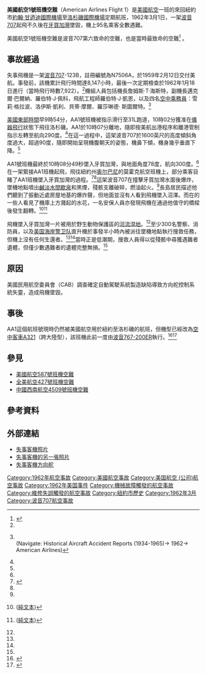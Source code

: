 
{{Infobox Airliner accident
|occurrence_type = 事故
|name = 美國航空1號班機空難
|image = Boeing 707-123B, American Airlines JP6848036.jpg
|caption = 與涉事客機相似的[[波音707|波音707]]-123B
|Date = 1962年3月1日
|Type = 維修失誤導致機械故障
|Site = {{USA}}[[紐約市|紐約市]][[皇后區|皇后區]][[牙買加灣|牙買加灣]]
|Passengers = 87
|Crew = 8
|Fatalities = 95 
|Aircraft Type = [[波音707|波音707-123B]]
|Tail Number = N7506A
|Operator = [[美國航空|美國航空]]
|Origin = {{USA}}[[約翰·甘迺迪國際機場|紐約愛德懷德機場]]<br><small>（現'''約翰·F·肯尼迪國際機場'''）</small>
|Destination = {{USA}}[[洛杉磯國際機場|洛杉磯國際機場]]
|Survivors = 0
}}

'''美國航空1號班機空難'''（American Airlines Flight 1）是[[美國航空|美國航空]]一班的來回紐約市[[約翰·甘迺迪國際機場|約翰·甘迺迪國際機場]]至[[洛杉磯國際機場|洛杉磯國際機場]]定期航班，1962年3月1日，一架[[波音707|波音707]]起飛不久後在[[牙買加灣|牙買加灣]]墜毀，機上95名乘客全數遇難。

美國航空1號班機空難是波音707第六致命的空難，也是當時最致命的空難<ref name="asn">{{ASN accident|id=19620301-0|accessdate=2009-11-15}}</ref> 。

==事故經過==
失事飛機是一架[[波音707|波音707]]-123B，註冊編號為N7506A，於1959年2月12日交付美航。事發前，該機累計飛行時間達8,147小時，最後一次定期檢查於1962年1月18日進行（當時飛行時數7,922）。<ref name="cab" />機組人員包括機長詹姆斯·T·海斯特，副機長邁克爾·巴爾納、羅伯特·J·佩科，飛航工程師羅伯特·J·凱恩，以及四名[[空中乘務員|空中乘務員]]：雪莉·格拉波、洛伊斯·凱利、貝蒂·摩爾、羅莎琳德· 斯圖爾特。<ref name="cab">{{cite conference
 |date       = 1963-01-15
 |title      = American Airlines, Inc., Boeing 707-123B N 7506A, Jamaica Bay, Long Island, New York, March 1, 1962
 |id         = Docket No. SA-366. File No. 1-0001
 |publisher  = Civil Aeronautics Board
 |url        = http://ntl1.specialcollection.net/scripts/ws.dll?file&fn=8&name=*S%3A\DOT_56GB\airplane%20accidents\websearch\030162.pdf
 |format     = PDf
 |accessdate = 2010-09-23
}}{{dead link|date=2018年1月 |bot=InternetArchiveBot |fix-attempted=yes }}<br />(Navigate: Historical Aircraft Accident Reports (1934-1965)→ 1962→ American Airlines)</ref>

[[美國東部時間|美國東部時間]]早9時54分，AA1號班機被指示滑行至31L跑道，10時02分獲准在[[儀器飛行|儀器飛行]]狀態下飛往洛杉磯。AA1於10時07分離地，隨即按美航出港程序和離港管制指示左轉至航向290度。<ref name="cab" />在這一過程中，這架波音707於1600英尺的高度傾斜角度過大，超過90度，隨即開始呈現機腹朝天的姿態，機鼻下傾，機身幾乎垂直下降。<ref name="cab" />

AA1號班機最終於10時08分49秒墜入牙買加灣，與地面角度78度，航向300度。<ref name="cab" />在一架緊接AA1班機起飛，飛往紐約州[[奥尔巴尼|奥尔巴尼]]的莫霍克航空班機上，部分乘客目睹了AA1班機墜入牙買加灣的過程。<ref name="time-1962-3-9">{{cite news
 | title = Disasters: Tragedy in Jamaica Bay
 | url = http://www.time.com/time/magazine/article/0,9171,939941,00.html
 | newspaper = [[時代_(雜誌)|時代周刊]]
 | date = 1962-03-09
 | accessdate = 2009-11-22
 }}</ref><ref name="review-1962-3-2" />這架波音707在撞擊牙買加灣水面後爆炸，墜機地點噴出[[汽水_(水域)|鹹淡水]][[間歇泉|間歇泉]]和黑煙，殘骸支離破碎，燃油起火。<ref name="time-1962-3-9" />長島居民描述他們聽到了振動近處房屋地基的爆炸聲，但地面並沒有人看到飛機墜入沼澤。而在{{link-en|弗洛依德班尼特机场|Floyd Bennett Field}}的一些人看見了機庫上方濺起的水花，一名安保人員亦發現飛機在通過他值守的橋樑後發生翻轉。<ref name="review-1962-3-2">{{cite news
 | title = Tides Hampering Hunt for Victims
 | url = http://news.google.com/newspapers?id=uqQRAAAAIBAJ&sjid=FegDAAAAIBAJ&pg=6322,563321
 | format = PDF
 | agency = AP
 | newspaper = The Spokesman-Review
 | location = Spokane, WA
 | date = 1962-03-02
 | pages = 1
 | accessdate = 2009-11-22
 }} ([http://theflightpath.wordpress.com/2009/11/16/tides-hampering-hunt-for-victims/ 純文本])</ref><ref name="star-1962-3-1">{{cite news
 | title = 95 Are Believed Dead in Crash of Jet Airliner
 | url = http://news.google.com/newspapers?id=EwURAAAAIBAJ&sjid=6ucDAAAAIBAJ&pg=5918,3765859
 | format = PDF
 | agency = AP
 | newspaper = The Free-Lance Star 
 | location = Fredericksburg, VA
 | date = 1962-03-01
 | pages = 1, 3
 | accessdate = 2009-11-22
 }} ([http://theflightpath.wordpress.com/2009/11/16/craft-goes-down-in-marsh-off-short-of-long-island/ 純文本])</ref>

飛機墜入牙買加灣一片被用於野生動物保護區的[[河流湿地|河流湿地]]。<ref name="review-1962-3-2" />至少300名警察、消防員，以及[[美国海岸警卫队|美国海岸警卫队]]直升機於事發半小時內被派往墜機地點執行搜救任務，但機上沒有任何生還者。<ref name="review-1962-3-2" /><ref name="star-1962-3-1" />當時正是低潮期，搜救人員得以從殘骸中尋獲遇難者遺體，但僅少數遇難者的遺體完整無損。<ref name="review-1962-3-2" />

==原因==
美國民用航空委員會（CAB）調查確定自動駕駛系統製造缺陷導致方向舵控制系統失靈，造成飛機墜毀。

==事後==
AA1這個航班號現時仍然被美國航空用於紐約至洛杉磯的航班，但機型已經改為[[空中客车A320|空中客車A321]]（跨大陸型），該班機此前一度由[[波音767|波音767-200ER]]執行。<ref>{{cite web|url=http://info.flightmapper.net/zh-CN/flight/American_Airlines_AA_1|title=AA1 日程表. (American Airlines 航班: New York -> Los Angeles)|accessdate=2014-03-22}}</ref><ref>{{cite web|url=http://airlineroute.net/2013/08/10/aa-32b-jan14/|title=American Airlines to Launch 3-class Airbus A321 New York JFK – Los Angeles Service from Jan 2014|publisher=Airline Route|accessdate=2014-03-22}}</ref>

==參見==
*[[美國航空587號班機空難|美國航空587號班機空難]]
*[[全美航空427號班機空難|全美航空427號班機空難]]
*[[中國西南航空4509號班機空難|中國西南航空4509號班機空難]]

==參考資料==
<references/>

==外部連結==
*[http://photovalet.com/data/comps/TAF/TAFV40P06_08.jpg 失事客機照片]
*[http://www.sfahistory.org/ehboeing707n7506a.jpg 失事客機的另一張照片]
*[http://www.airlinefan.com/airline-photos/1998734/American-Airlines/Boeing/707-100/N7506A/# 失事客機方向舵]

{{1962年航空事故}}
[[Category:1962年航空事故|Category:1962年航空事故]]
[[Category:美國航空事故|Category:美國航空事故]]
[[Category:美国航空_(公司)航空事故|Category:美国航空 (公司)航空事故]]
[[Category:1962年美国事件|Category:1962年美国事件]]
[[Category:機械故障觸發的航空事故|Category:機械故障觸發的航空事故]]
[[Category:維修失誤觸發的航空事故|Category:維修失誤觸發的航空事故]]
[[Category:紐約市歷史|Category:紐約市歷史]]
[[Category:1962年3月|Category:1962年3月]]
[[Category:波音707航空事故|Category:波音707航空事故]]